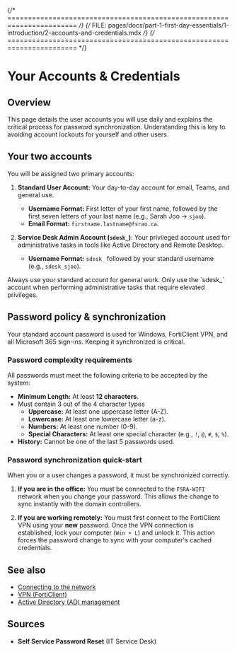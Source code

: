 {/* ======================================================================= */}
{/* FILE: pages/docs/part-1-first-day-essentials/1-introduction/2-accounts-and-credentials.mdx */}
{/* ======================================================================= */}

# Your Accounts & Credentials

## Overview

This page details the user accounts you will use daily and explains the critical
process for password synchronization. Understanding this is key to avoiding
account lockouts for yourself and other users.

## Your two accounts

You will be assigned two primary accounts:

1.  **Standard User Account:** Your day-to-day account for email, Teams, and
    general use.
    * **Username Format:** First letter of your first name, followed by the
        first seven letters of your last name (e.g., Sarah Joo -> `sjoo`).
    * **Email Format:** `firstname.lastname@fsrao.ca`.

2.  **Service Desk Admin Account (`sdesk_`)**: Your privileged account used for
    administrative tasks in tools like Active Directory and Remote Desktop.
    * **Username Format:** `sdesk_` followed by your standard username (e.g.,
        `sdesk_sjoo`).

<Warning>
Always use your standard account for general work. Only use the `sdesk_`
account when performing administrative tasks that require elevated
privileges. 
</Warning>

## Password policy & synchronization

Your standard account password is used for Windows, FortiClient VPN, and all
Microsoft 365 sign-ins. Keeping it synchronized is critical.

### Password complexity requirements

All passwords must meet the following criteria to be accepted by the system:

* **Minimum Length:** At least **12 characters**.
* Must contain 3 out of the 4 character types
    * **Uppercase:** At least one uppercase letter (A-Z).
    * **Lowercase:** At least one lowercase letter (a-z).
    * **Numbers:** At least one number (0-9).
    * **Special Characters:** At least one special character (e.g., `!`, `@`, `#`, `$`, `%`).
* **History:** Cannot be one of the last 5 passwords used.

### Password synchronization quick-start

When you or a user changes a password, it must be synchronized correctly.

1.  **If you are in the office:** You must be connected to the `FSRA-WIFI`
    network when you change your password. This allows the change to sync
    instantly with the domain controllers.

2.  **If you are working remotely:** You must first connect to the FortiClient VPN
    using your **new** password. Once the VPN connection is established, lock
    your computer (`Win + L`) and unlock it. This action forces the password
    change to sync with your computer's cached credentials.

## See also

* [Connecting to the network](../2-network-connectivity/1-corporate-wifi.mdx)
* [VPN (FortiClient)](../2-network-connectivity/2-vpn-forticlient.mdx)
* [Active Directory (AD) management](../../part-2-core-tools/3-active-directory/1-introduction-to-ad.mdx)

## Sources
* **Self Service Password Reset** (IT Service Desk)